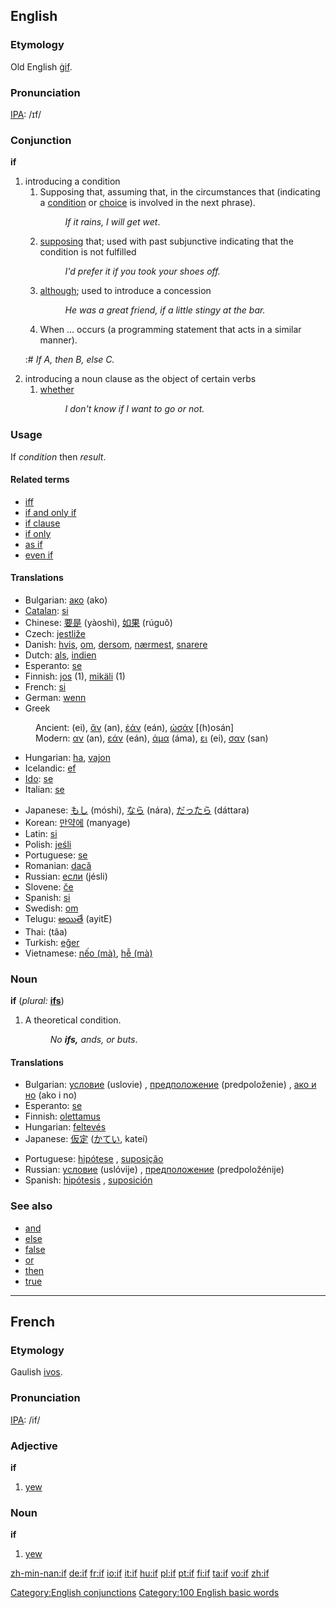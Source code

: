 ==English==

{{rank|no|them|when|51|if|there|more|out}}

===Etymology===
Old English [[gif|ġif]].

===Pronunciation===
[[IPA]]: /ɪf/

===Conjunction===
'''if'''
# introducing a condition
##Supposing that, assuming that, in the circumstances that (indicating a [[condition]] or [[choice]] is involved in the next phrase).
##: ''If it rains, I will get wet''.
## [[supposing]] that; used with past subjunctive indicating that the condition is not fulfilled
##: ''I'd prefer it if you took your shoes off.''
## [[although]]; used to introduce a concession
##: ''He was a great friend, if a little stingy at the bar.''
##When ... occurs (a programming statement that acts in a similar manner).
#:# ''If A, then B, else C.''
# introducing a noun clause as the object of certain verbs
## [[whether]]
##: ''I don't know if I want to go or not.''

===Usage===
If ''condition'' then ''result''.

====Related terms====
*[[iff]]
*[[if and only if]]
*[[if clause]]
*[[if only]]
*[[as if]]
*[[even if]]

====Translations====
{{top}}
*Bulgarian: [[ако]] (ako)
*[[Catalan]]: [[si]]
*Chinese: [[要是]] (yàoshì), [[如果]] (rúguǒ)
*Czech: [[jestliže]]
*Danish: [[hvis]], [[om]], [[dersom]], [[nærmest]], [[snarere]]
*Dutch: [[als]], [[indien]]
*Esperanto: [[se]]
*Finnish: [[jos]] (1), [[mikäli]] (1)
*French: [[si]]
*German: [[wenn]]
*Greek
:Ancient: {{IPAchar|[[εἰ]]}} (ei), [[ἄν]] (an), [[ἐάν]] (eán), [[ὡσάν]] [(h)osán]
:Modern: [[αν]] (an), [[εάν]] (eán), [[άμα]] (áma), [[ει]] (ei), [[σαν]] (san)
*Hungarian: [[ha]], [[vajon]]
*Icelandic: [[ef]]
*[[Ido]]: [[se]]
*Italian: [[se]]
{{mid}}
*Japanese: [[もし]] (móshi), [[なら]] (nára), [[だったら]] (dáttara)
*Korean: [[만약에]] (manyage)
*Latin: [[si]]
*Polish: [[jeśli]]
*Portuguese: [[se]]
*Romanian: [[dacă]]
*Russian: [[если]] (jésli)
*Slovene: [[če]]
*Spanish: [[si]]
*Swedish: [[om]]
*Telugu: [[అయితే]] (ayitE)
*Thai: {{THchar|[[ถ้า]]}} (tâa)
*Turkish: [[eğer]]
*Vietnamese: [[nếo|nếo (mà)]], [[hễ|hễ (mà)]]
{{bottom}}

{{translations}}

===Noun===
'''if'''  (''plural:'' '''[[ifs]]''')
# A theoretical condition.
#:''No '''ifs,''' ands, or buts''.

====Translations====
{{top}}
*Bulgarian: [[условие]] (uslovie) {{n}}, [[предположение]] (predpoloženie) {{n}}, [[ако и но]] (ako i no)
*Esperanto: [[se]]
*Finnish: [[olettamus]]
*Hungarian: [[feltevés]]
*Japanese: [[仮定]] ([[かてい]], kateí)
{{mid}}
*Portuguese: [[hipótese]] {{f}}, [[suposição]] {{f}}
*Russian: [[условие]] (uslóvije) {{n}}, [[предположение]] (predpoložénije) {{n}}
*Spanish: [[hipótesis]] {{f}}, [[suposición]] {{f}}
{{bottom}}

===See also===
*[[and]]
*[[else]]
*[[false]]
*[[or]]
*[[then]]
*[[true]]


----

==French==
===Etymology===
Gaulish [[ivos]].

===Pronunciation===
[[IPA]]: /if/

===Adjective===
'''if'''
# [[yew]]
===Noun===
'''if'''
# [[yew]]

[[Category:English conjunctions]]
[[Category:100 English basic words]]

[[zh-min-nan:if]]
[[de:if]]
[[fr:if]]
[[io:if]]
[[it:if]]
[[hu:if]]
[[pl:if]]
[[pt:if]]
[[fi:if]]
[[ta:if]]
[[vo:if]]
[[zh:if]]